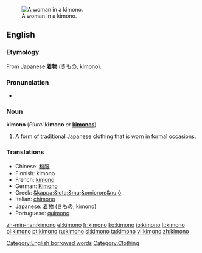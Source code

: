 [[Image:Chen Chengpo 1926.jpg|thumb|right|A woman in a kimono.]]
==English==
{{wikipedia}}

===Etymology===
From Japanese '''[[着物]]''' (きもの, kimono).

===Pronunciation===
*{{audio|en-us-kimono.ogg|Audio (US)}}

===Noun===
'''kimono''' (''Plural'' '''kimono''' ''or'' '''[[kimonos]]''')

# A form of traditional [[Japanese]] clothing that is worn in formal occasions.

===Translations===
{{rfc-level|Translations at L3+ (AutoFormat would have corrected level of Translations)}}
*Chinese: [[和服]] {{m}}
*Finnish: kimono
*French: [[kimono]] {{m}}
*German: [[Kimono]] {{m}}
*Greek: [[&kappa;&iota;&mu;&omicron;&nu;ό]] {{n}}
*Italian: [[chimono]] {{m}}
*Japanese: [[着物]] (きもの, kimono)
*Portuguese: [[quimono]] {{m}}

[[Category:English borrowed words]]
[[Category:Clothing]]

[[zh-min-nan:kimono]]
[[el:kimono]]
[[fr:kimono]]
[[ko:kimono]]
[[io:kimono]]
[[lt:kimono]]
[[pl:kimono]]
[[pt:kimono]]
[[ru:kimono]]
[[sl:kimono]]
[[ta:kimono]]
[[vi:kimono]]
[[zh:kimono]]